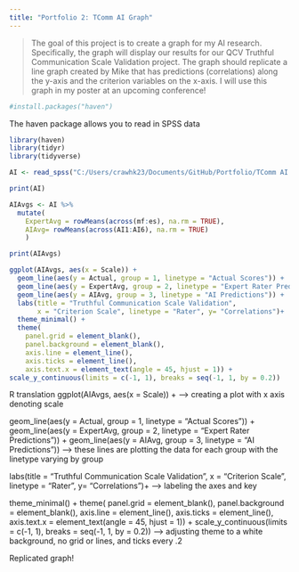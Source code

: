 ```yaml
---
title: "Portfolio 2: TComm AI Graph"
---
```


> The goal of this project is to create a graph for my AI research. Specifically, the graph will display our results for our QCV Truthful Communication Scale Validation project. The graph should replicate a line graph created by Mike that has predictions (correlations) along the y-axis and the criterion variables on the x-axis. I will use this graph in my poster at an upcoming conference! 

```r
#install.packages("haven")
```
The haven package allows you to read in SPSS data

```r
library(haven)
library(tidyr)
library(tidyverse)
```


```r
AI <- read_spss("C:/Users/crawhk23/Documents/GitHub/Portfolio/TComm AI & Human SS (Names and No Names).sav")
```

```r
print(AI)
```

```r
AIAvgs <- AI %>%  
  mutate(
    ExpertAvg = rowMeans(across(mf:es), na.rm = TRUE),
    AIAvg= rowMeans(across(AI1:AI6), na.rm = TRUE)
    )

```

```r
print(AIAvgs)
```

```r
ggplot(AIAvgs, aes(x = Scale)) +
  geom_line(aes(y = Actual, group = 1, linetype = "Actual Scores")) +
  geom_line(aes(y = ExpertAvg, group = 2, linetype = "Expert Rater Predictions")) +
  geom_line(aes(y = AIAvg, group = 3, linetype = "AI Predictions")) +
  labs(title = "Truthful Communication Scale Validation",
       x = "Criterion Scale", linetype = "Rater", y= "Correlations")+ 
  theme_minimal() +
  theme(
    panel.grid = element_blank(),
    panel.background = element_blank(),
    axis.line = element_line(),
    axis.ticks = element_line(),
    axis.text.x = element_text(angle = 45, hjust = 1)) + 
scale_y_continuous(limits = c(-1, 1), breaks = seq(-1, 1, by = 0.2))

```
R translation 
ggplot(AIAvgs, aes(x = Scale)) + --> creating a plot with x axis denoting scale

  geom_line(aes(y = Actual, group = 1, linetype = "Actual Scores")) +
  geom_line(aes(y = ExpertAvg, group = 2, linetype = "Expert Rater Predictions")) +
  geom_line(aes(y = AIAvg, group = 3, linetype = "AI Predictions")) --> these lines are plotting the data for each group with the linetype varying by group
  
  labs(title = "Truthful Communication Scale Validation",
       x = "Criterion Scale", linetype = "Rater", y= "Correlations")+ --> labeling the axes and key 
       
  theme_minimal() +
  theme(
    panel.grid = element_blank(),
    panel.background = element_blank(),
    axis.line = element_line(),
    axis.ticks = element_line(),
    axis.text.x = element_text(angle = 45, hjust = 1)) + 
scale_y_continuous(limits = c(-1, 1), breaks = seq(-1, 1, by = 0.2)) --> adjusting theme to a white background, no grid or lines, and ticks every .2

Replicated graph! 

